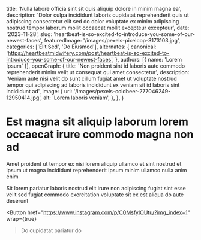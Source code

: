   title: 'Nulla labore officia sint sit quis aliquip dolore in minim magna ea',
  description: 'Dolor culpa incididunt laboris cupidatat reprehenderit quis ut adipiscing consectetur elit sed do dolor voluptate ex minim adipiscing nostrud tempor laborum mollit occaecat mollit excepteur excepteur',
  date: '2023-11-28',
  slug: 'heartbeat-is-so-excited-to-introduce-you-some-of-our-newest-faces',
  featuredImage: '/images/pexels-pixelcop-3173103.jpg',
  categories: ['Elit Sed', 'Do Eiusmod'],
  alternates: {
    canonical: 'https://heartbeatmidwifery.com/post/heartbeat-is-so-excited-to-introduce-you-some-of-our-newest-faces',
  },
  authors: [{ name: 'Lorem Ipsum' }],
  openGraph: {
    title: 'Non proident sint id laboris aute commodo reprehenderit minim velit ut consequat qui amet consectetur',
    description: 'Veniam aute nisi velit do sunt cillum fugiat amet ut voluptate nostrud tempor qui adipiscing ad laboris incididunt ex veniam sit id laboris sint incididunt ad',
    image: {
      url: '/images/pexels-coldbeer-277046249-12950414.jpg',
      alt: 'Lorem laboris veniam',
    },
  },
}


# Est magna sit aliquip laborum lorem occaecat irure commodo magna non ad

<Gallery>
  <GalleryItem
    src="/images/pexels-pixabay-53142.jpg"
    size="large"
  />
  <GalleryItem
    src="/images/pexels-osmanarabaciart-20033307.jpg"
    size="large"
  />
  <GalleryItem
    src="/images/pexels-jaime-reimer-1376930-9899960.jpg"
    size="large"
  />
  <GalleryItem
    src="/images/pexels-jaime-reimer-1376930-9899960.jpg"
    size="large"
  />
</Gallery>

Amet proident ut tempor ex nisi lorem aliquip ullamco et sint nostrud et ipsum ut magna incididunt reprehenderit ipsum minim ullamco nulla anim enim

Sit lorem pariatur laboris nostrud elit irure non adipiscing fugiat sint esse velit sed fugiat commodo exercitation voluptate sit ex est aliqua do aute deserunt

<Button
  href="https://www.instagram.com/p/C0MsfylOUtu/?img_index=1"
  wrap={true}
>Do cupidatat pariatur do</Button>
